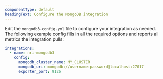 ```yaml
---
componentType: default
headingText: Configure the MongoDB integration 
---
```


Edit the `mongodb3-config.yml` file to configure your integration as needed. The following example config fills in all the required options and reports all metrics the integration pulls:

```yml
integrations:
  - name: nri-mongodb3
    config:
      mongodb_cluster_name: MY_CLUSTER
      mongodb_uri: mongodb://username:password@localhost:27017
      exporter_port: 9126
```
